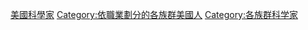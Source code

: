 [[Category:美國科學家|]]
[[Category:依職業劃分的各族群美國人|Category:依職業劃分的各族群美國人]]
[[Category:各族群科学家|Category:各族群科学家]]